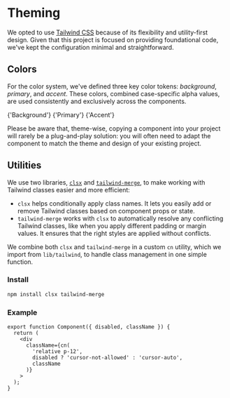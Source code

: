 
# Theming

We opted to use [Tailwind CSS](https://tailwindcss.com/) because of its flexibility and utility-first design. Given that this project is focused on providing foundational code, we've kept the configuration minimal and straightforward.

<FileCode path="tailwind.config.cjs" filename="tailwind.config.cjs" />

## Colors

For the color system, we've defined three key color tokens: _background_, _primary_, and _accent_. These colors, combined case-specific alpha values, are used consistently and exclusively across the components.

<div className="mt-6 grid grid-cols-3 gap-4">
  <ColorCard token="background" className="border border-primary/20">
    {'Background'}
  </ColorCard>
  <ColorCard token="primary" className="text-background">
    {'Primary'}
  </ColorCard>
  <ColorCard token="accent"> {'Accent'}</ColorCard>
</div>

Please be aware that, theme-wise, copying a component into your project will rarely be a plug-and-play solution: you will often need to adapt the component to match the theme and design of your existing project.

## Utilities

We use two libraries, [`clsx`](https://github.com/lukeed/clsx#readme) and [`tailwind-merge`](https://github.com/dcastil/tailwind-merge#readme), to make working with Tailwind classes easier and more efficient:

- `clsx` helps conditionally apply class names. It lets you easily add or remove Tailwind classes based on component props or state.
- `tailwind-merge` works with `clsx` to automatically resolve any conflicting Tailwind classes, like when you apply different padding or margin values. It ensures that the right styles are applied without conflicts.

We combine both `clsx` and `tailwind-merge` in a custom `cn` utility, which we import from `lib/tailwind`, to handle class management in one simple function.

### Install

```bash copy
npm install clsx tailwind-merge
```

<FileCode path="lib/tailwind.ts" filename="lib/tailwind.ts" />

### Example

```tsx copy /cn/
export function Component({ disabled, className }) {
  return (
    <div
      className={cn(
        'relative p-12',
        disabled ? 'cursor-not-allowed' : 'cursor-auto',
        className
      )}
    >
  );
}
```
